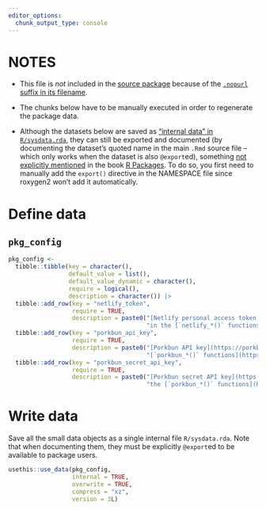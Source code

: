 ```yaml
---
editor_options:
  chunk_output_type: console
---
```


# NOTES

-   This file is *not* included in the [source package](https://r-pkgs.org/structure.html#sec-source-package) because of the [`.nopurl` suffix in its
    filename](https://pkgpurl.rpkg.dev/reference/purl_rmd.html#-rmd-files-excluded-from-purling).

-   The chunks below have to be manually executed in order to regenerate the package data.

-   Although the datasets below are saved as ["internal data" in `R/sysdata.rda`](https://r-pkgs.org/data.html#sec-data-sysdata), they can still be exported and
    documented (by documenting the dataset's quoted name in the main `.Rmd` source file – which only works when the dataset is also `@export`ed), something [not
    explicitly mentioned](https://coolbutuseless.github.io/2018/12/10/r-packages-internal-and-external-data/) in the book [R
    Packages](https://r-pkgs.org/data.html#sec-data-data). To do so, you first need to manually add the `export()` directive in the NAMESPACE file since
    roxygen2 won't add it automatically.

# Define data

## `pkg_config`

```r
pkg_config <-
  tibble::tibble(key = character(),
                 default_value = list(),
                 default_value_dynamic = character(),
                 require = logical(),
                 description = character()) |>
  tibble::add_row(key = "netlify_token",
                  require = TRUE,
                  description = paste0("[Netlify personal access token](https://docs.netlify.com/api/get-started/#authentication) used for authentication ",
                                       "in the [`netlify_*()` functions](https://yay.rpkg.dev/reference/index.html#netlify).")) |>
  tibble::add_row(key = "porkbun_api_key",
                  require = TRUE,
                  description = paste0("[Porkbun API key](https://porkbun.com/api/json/v3/documentation#Authentication) used for authentication in the ",
                                       "[`porkbun_*()` functions](https://yay.rpkg.dev/reference/index.html#porkbun).")) |>
  tibble::add_row(key = "porkbun_secret_api_key",
                  require = TRUE,
                  description = paste0("[Porkbun secret API key](https://porkbun.com/api/json/v3/documentation#Authentication) used for authentication in ",
                                       "the [`porkbun_*()` functions](https://yay.rpkg.dev/reference/index.html#porkbun)."))
```

# Write data

Save all the small data objects as a single internal file `R/sysdata.rda`. Note that when documenting them, they must be explicitly `@export`ed to be available
to package users.

```r
usethis::use_data(pkg_config,
                  internal = TRUE,
                  overwrite = TRUE,
                  compress = "xz",
                  version = 3L)
```
